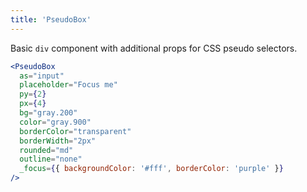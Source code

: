 ```yaml
---
title: 'PseudoBox'
---
```



Basic `div` component with additional props for CSS pseudo selectors.

```jsx live
<PseudoBox
  as="input"
  placeholder="Focus me"
  py={2}
  px={4}
  bg="gray.200"
  color="gray.900"
  borderColor="transparent"
  borderWidth="2px"
  rounded="md"
  outline="none"
  _focus={{ backgroundColor: '#fff', borderColor: 'purple' }}
/>
```
